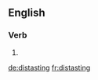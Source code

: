==English==

===Verb===
{{head|en|present participle}}

# {{present participle of|distaste|lang=en}}

[[de:distasting]]
[[fr:distasting]]